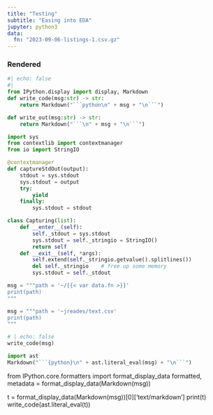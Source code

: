 ```yaml
---
title: "Testing"
subtitle: "Easing into EDA"
jupyter: python3
data:
  fn: "2023-09-06-listings-1.csv.gz"
---
```


### Rendered

```python
#| echo: false
#| 
from IPython.display import display, Markdown
def write_code(msg:str) -> str:
    return Markdown("```python\n" + msg + "\n```")

def write_out(msg:str) -> str:
    return Markdown("```\n" + msg + "\n```")

import sys
from contextlib import contextmanager
from io import StringIO

@contextmanager
def captureStdOut(output):
    stdout = sys.stdout
    sys.stdout = output
    try:
        yield
    finally:
        sys.stdout = stdout

class Capturing(list):
    def __enter__(self):
        self._stdout = sys.stdout
        sys.stdout = self._stringio = StringIO()
        return self
    def __exit__(self, *args):
        self.extend(self._stringio.getvalue().splitlines())
        del self._stringio    # free up some memory
        sys.stdout = self._stdout

msg = """path = '~/{{< var data.fn >}}'
print(path)
"""

msg = """path = '~jreades/text.csv'
print(path)
"""
```

```python
# | echo: false
write_code(msg)
```

```python
import ast
Markdown("```{python}\n" + ast.literal_eval(msg) + "\n```")
```


from IPython.core.formatters import format_display_data
formatted, metadata = format_display_data(Markdown(msg))

t = format_display_data(Markdown(msg))[0]['text/markdown']
print(t)
write_code(ast.literal_eval(t))